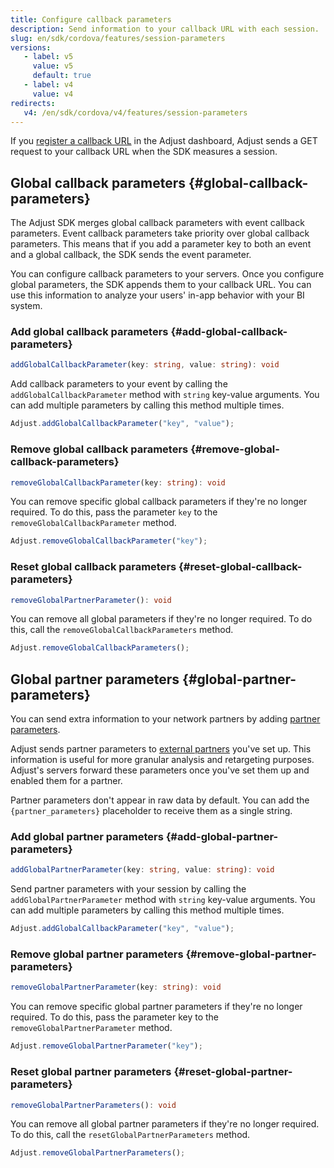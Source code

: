 ```yaml
---
title: Configure callback parameters
description: Send information to your callback URL with each session.
slug: en/sdk/cordova/features/session-parameters
versions:
   - label: v5
     value: v5
     default: true
   - label: v4
     value: v4
redirects:
   v4: /en/sdk/cordova/v4/features/session-parameters
---
```


If you [register a callback URL](https://help.adjust.com/en/article/recommended-placeholders-callbacks) in the Adjust dashboard, Adjust sends a GET request to your callback URL when the SDK measures a session.

## Global callback parameters {#global-callback-parameters}

<Callout type="note">

The Adjust SDK merges global callback parameters with event callback parameters. Event callback parameters take priority over global callback parameters. This means that if you add a parameter key to both an event and a global callback, the SDK sends the event parameter.

</Callout>

You can configure callback parameters to your servers. Once you configure global parameters, the SDK appends them to your callback URL. You can use this information to analyze your users' in-app behavior with your BI system.

### Add global callback parameters {#add-global-callback-parameters}

<CodeBlock title="Method signature">

```ts
addGlobalCallbackParameter(key: string, value: string): void
```

</CodeBlock>

Add callback parameters to your event by calling the `addGlobalCallbackParameter` method with `string` key-value arguments. You can add multiple parameters by calling this method multiple times.

```js
Adjust.addGlobalCallbackParameter("key", "value");
```

### Remove global callback parameters {#remove-global-callback-parameters}

<CodeBlock title="Method signature">

```ts
removeGlobalCallbackParameter(key: string): void
```

</CodeBlock>

You can remove specific global callback parameters if they're no longer required. To do this, pass the parameter `key` to the `removeGlobalCallbackParameter` method.

```js
Adjust.removeGlobalCallbackParameter("key");
```

### Reset global callback parameters {#reset-global-callback-parameters}

<CodeBlock title="Method signature">

```ts
removeGlobalPartnerParameter(): void
```

</CodeBlock>

You can remove all global parameters if they're no longer required. To do this, call the `removeGlobalCallbackParameters` method.

```js
Adjust.removeGlobalCallbackParameters();
```

## Global partner parameters {#global-partner-parameters}

You can send extra information to your network partners by adding [partner parameters](https://help.adjust.com/en/article/data-sharing-ad-network#map-parameters).

Adjust sends partner parameters to [external partners](https://help.adjust.com/en/article/integrated-partners) you've set up. This information is useful for more granular analysis and retargeting purposes. Adjust's servers forward these parameters once you've set them up and enabled them for a partner.

<Callout type="note">

Partner parameters don't appear in raw data by default. You can add the `{partner_parameters}` placeholder to receive them as a single string.

</Callout>

### Add global partner parameters {#add-global-partner-parameters}

<CodeBlock title="Method signature">

```ts
addGlobalPartnerParameter(key: string, value: string): void
```

</CodeBlock>

Send partner parameters with your session by calling the `addGlobalPartnerParameter` method with `string` key-value arguments. You can add multiple parameters by calling this method multiple times.

```js
Adjust.addGlobalCallbackParameter("key", "value");
```

### Remove global partner parameters {#remove-global-partner-parameters}

<CodeBlock title="Method signature">

```ts
removeGlobalPartnerParameter(key: string): void
```

</CodeBlock>

You can remove specific global partner parameters if they're no longer required. To do this, pass the parameter key to the `removeGlobalPartnerParameter` method.

```js
Adjust.removeGlobalPartnerParameter("key");
```

### Reset global partner parameters {#reset-global-partner-parameters}

<CodeBlock title="Method signature">

```ts
removeGlobalPartnerParameters(): void
```

</CodeBlock>

You can remove all global partner parameters if they're no longer required. To do this, call the `resetGlobalPartnerParameters` method.

```js
Adjust.removeGlobalPartnerParameters();
```
